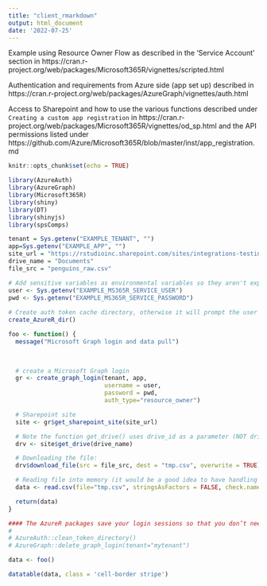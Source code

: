 ```yaml
---
title: "client_rmarkdown"
output: html_document
date: '2022-07-25'
---
```


Example using Resource Owner Flow as described in the 'Service Account' section in https://cran.r-project.org/web/packages/Microsoft365R/vignettes/scripted.html 

Authentication and requirements from Azure side (app set up) described in https://cran.r-project.org/web/packages/AzureGraph/vignettes/auth.html 

Access to Sharepoint and how to use the various functions described under `Creating a custom app registration` in https://cran.r-project.org/web/packages/Microsoft365R/vignettes/od_sp.html and the API permissions listed under https://github.com/Azure/Microsoft365R/blob/master/inst/app_registration.md

```r
knitr::opts_chunk$set(echo = TRUE)

library(AzureAuth)
library(AzureGraph)
library(Microsoft365R)
library(shiny)
library(DT)
library(shinyjs)
library(spsComps)

```


```r

tenant = Sys.getenv("EXAMPLE_TENANT", "")
app=Sys.getenv("EXAMPLE_APP", "")
site_url = "https://rstudioinc.sharepoint.com/sites/integrations-testing"
drive_name = "Documents"
file_src = "penguins_raw.csv"

# Add sensitive variables as environmental variables so they aren't exposed
user <- Sys.getenv("EXAMPLE_MS365R_SERVICE_USER")
pwd <- Sys.getenv("EXAMPLE_MS365R_SERVICE_PASSWORD")
  
# Create auth token cache directory, otherwise it will prompt the user on the console for input
create_AzureR_dir()

foo <- function() {
  message("Microsoft Graph login and data pull")
  

  
  # create a Microsoft Graph login
  gr <- create_graph_login(tenant, app, 
                           username = user, 
                           password = pwd,
                           auth_type="resource_owner")

  # Sharepoint site
  site <- gr$get_sharepoint_site(site_url)

  # Note the function get_drive() uses drive_id as a parameter (NOT drive name)
  drv <- site$get_drive(drive_name)

  # Downloading the file:
  drv$download_file(src = file_src, dest = "tmp.csv", overwrite = TRUE)

  # Reading file into memory (it would be a good idea to have handling here for detecting file type)
  data <- read.csv(file="tmp.csv", stringsAsFactors = FALSE, check.names=F)

  return(data)
}

#### The AzureR packages save your login sessions so that you don’t need to reauthenticate each time. If you’re experiencing authentication failures, you can try clearing the saved data by running the following code:
#   
# AzureAuth::clean_token_directory()
# AzureGraph::delete_graph_login(tenant="mytenant")

```


```r
data <- foo()
```

```r
datatable(data, class = 'cell-border stripe')
```



